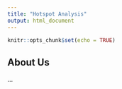 ```yaml
---
title: "Hotspot Analysis"
output: html_document
---
```


```r
knitr::opts_chunk$set(echo = TRUE)
```

## About Us

...